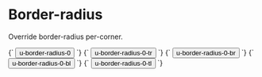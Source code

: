 
<Meta title="Utilities/border-radius" />

# Border-radius

Override border-radius per-corner.

<Canvas>
  <Story name="u-border-radius-0">
    {`
      <button class="a-button u-border-radius-0">u-border-radius-0</button>
    `}
  </Story>
  <Story name="u-border-radius-0-tr">
    {`
      <button class="a-button u-border-radius-0-tr">u-border-radius-0-tr</button>
    `}
  </Story>
  <Story name="u-border-radius-0-br">
    {`
      <button class="a-button u-border-radius-0-br">u-border-radius-0-br</button>
    `}
  </Story>
  <Story name="u-border-radius-0-bl">
    {`
      <button class="a-button u-border-radius-0-bl">u-border-radius-0-bl</button>
    `}
  </Story>
  <Story name="u-border-radius-0-tl">
    {`
      <button class="a-button u-border-radius-0-tl">u-border-radius-0-tl</button>
    `}
  </Story>
</Canvas>
